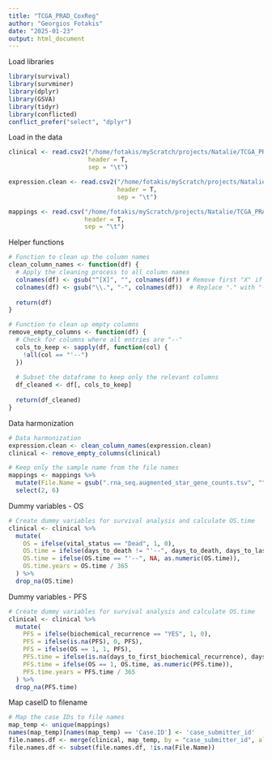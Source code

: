 ```yaml
---
title: "TCGA_PRAD_CoxReg"
author: "Georgios Fotakis"
date: "2025-01-23"
output: html_document
---
```


Load libraries

```r
library(survival)
library(survminer)
library(dplyr)
library(GSVA)
library(tidyr)
library(conflicted)
conflict_prefer("select", "dplyr")
```

Load in the data

```r
clinical <- read.csv2("/home/fotakis/myScratch/projects/Natalie/TCGA_PRAD/data/clinical.tsv",
                      header = T,
                      sep = "\t")

expression.clean <- read.csv2("/home/fotakis/myScratch/projects/Natalie/TCGA_PRAD/data/total_counts_pats_final/PRAD_RAW_counts.tsv",
                              header = T,
                              sep = "\t")

mappings <- read.csv("/home/fotakis/myScratch/projects/Natalie/TCGA_PRAD/data/gdc_sample_sheet.2025-01-10.tsv",
                     header = T,
                     sep = "\t")
```

Helper functions

```r

# Function to clean up the column names
clean_column_names <- function(df) {
  # Apply the cleaning process to all column names
  colnames(df) <- gsub("^[X]", "", colnames(df)) # Remove first "X" if present - this is a Python artifact from pre-processing
  colnames(df) <- gsub("\\.", "-", colnames(df))  # Replace "." with "-"
  
  return(df)
}

# Function to clean up empty columns
remove_empty_columns <- function(df) {
  # Check for columns where all entries are "--"
  cols_to_keep <- sapply(df, function(col) {
    !all(col == "'--")
  })
  
  # Subset the dataframe to keep only the relevant columns
  df_cleaned <- df[, cols_to_keep]
  
  return(df_cleaned)
}
```

Data harmonization

```r
# Data harmonization
expression.clean <- clean_column_names(expression.clean)
clinical <- remove_empty_columns(clinical)

# Keep only the sample name from the file names
mappings <- mappings %>%
  mutate(File.Name = gsub(".rna_seq.augmented_star_gene_counts.tsv", "", File.Name)) %>%
  select(2, 6)
```

Dummy variables - OS

```r
# Create dummy variables for survival analysis and calculate OS.time
clinical <- clinical %>%
  mutate(
    OS = ifelse(vital_status == "Dead", 1, 0),
    OS.time = ifelse(days_to_death != "'--", days_to_death, days_to_last_follow_up),
    OS.time = ifelse(OS.time == "'--", NA, as.numeric(OS.time)),
    OS.time.years = OS.time / 365
  ) %>%
  drop_na(OS.time)
```

Dummy variables - PFS

```r
# Create dummy variables for survival analysis and calculate OS.time
clinical <- clinical %>%
  mutate(
    PFS = ifelse(biochemical_recurrence == "YES", 1, 0),
    PFS = ifelse(is.na(PFS), 0, PFS),
    PFS = ifelse(OS == 1, 1, PFS),
    PFS.time = ifelse(is.na(days_to_first_biochemical_recurrence), days_to_last_follow_up, days_to_first_biochemical_recurrence),
    PFS.time = ifelse(OS == 1, OS.time, as.numeric(PFS.time)),
    PFS.time.years = PFS.time / 365
  ) %>%
  drop_na(PFS.time)
```

Map caseID to filename

```r
# Map the case IDs to file names
map_temp <- unique(mappings)
names(map_temp)[names(map_temp) == 'Case.ID'] <- 'case_submitter_id'
file.names.df <- merge(clinical, map_temp, by = "case_submitter_id", all.x = TRUE)
file.names.df <- subset(file.names.df, !is.na(File.Name))

```

